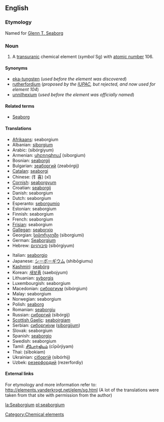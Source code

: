 {{See|Seaborgium}}
==English==
{{elements|Sg|dubnium|Db|bohrium|Bh}}
===Etymology===
Named for [[w:Glenn T. Seaborg|Glenn T. Seaborg]]

=== Noun ===
{{en-noun-unc}}
{{wikipedia}}

#A [[transuranic]] chemical element (''symbol'' Sg) with [[atomic number]] 106.

====Synonyms====
*[[eka-tungsten]] (''used before the element was discovered'')
*[[rutherfordium]] (''proposed by the [[w:IUPAC|IUPAC]], but rejected, and now used for element 104'')
*[[unnilhexium]] (''used before the element was officially named'')

====Related terms====
*[[w:Glenn T. Seaborg|Seaborg]]

==== Translations ====
{{top}}
*[[Afrikaans]]: seaborgium
*Albanian: [[siborgium]]
*Arabic: {{ARchar|[[سيبورجيوم]]}} (sibórgiyum) {{m}}
*Armenian: [[սիբորգիում]] (siborgium)
*Bosnian: [[seaborgij]]
*Bulgarian: [[зеаборгий]] (zeabórgij) {{m}}
*[[Catalan]]: [[seaborgi]]
*Chinese: (钅喜) (xǐ)
*[[Cornish]]: [[seaborgyum]]
*Croatian: [[seaborgij]]
*Danish: seaborgium
*Dutch: seaborgium {{n}}
*Esperanto: [[seborgumio]]
*Estonian: seaborgium
*Finnish: seaborgium
*French: seaborgium {{m}}
*[[Frisian]]: seaborgium
*[[Gallegan]]: [[seaborxio]]
*Georgian: [[სიბორგიუმი]] (siborgiumi)
*German: [[Seaborgium]] {{n}}
*Hebrew: [[סיבורגיום]] (sibórgiyum)
{{mid}}
*Italian: [[seaborgio]] {{m}}
*Japanese: [[シーボーギウム]] (shibōgiumu)
*[[Kashmiri]]: [[seabórg]]
*Korean: [[새보쥼]] (saebojyum)
*Lithuanian: [[syborgis]]
*Luxembourgish: seaborgium
*Macedonian: [[сиборгиум]] (sibórgium) {{m}}
*Malay: seaborgium
*Norwegian: seaborgium
*Polish: [[seaborg]] {{m}}
*Romanian: [[seaborgiu]] {{n}}
*Russian: [[сиборгий]] (sibórgij) {{m}}
*[[Scottish Gaelic]]: [[seaboirgiam]]
*Serbian: [[сиборгиjум]] ([[siborgijum]]) {{m}}
*Slovak: seaborgium
*Spanish: [[seaborgio]] {{m}}
*Swedish: seaborgium
*Tamil: [[சீபோர்ஜியம்]] (cīpōrjiyam)
*Thai: {{THchar|[[ชีบอรเกียม]]}} (sībokiam)
*Ukrainian: [[сiборгiй]] (sibórhij) {{m}}
*Uzbek: [[резерфордий]] (rezerfordiy)
{{bottom}}

====External links====
For etymology and more information refer to:
http://elements.vanderkrogt.net/elem/sg.html
(A lot of the translations were taken from that site with permission from the author)

[[Category:Chemical elements]]

[[la:Seaborgium]]
[[pl:seaborgium]]